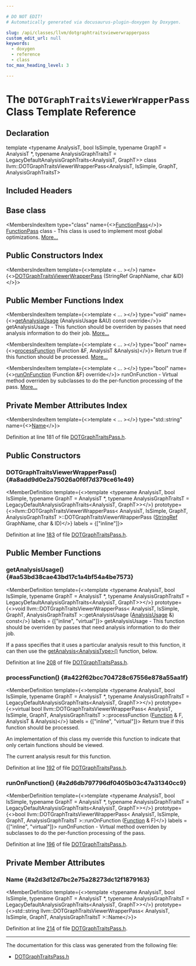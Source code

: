 ```yaml
---

# DO NOT EDIT!
# Automatically generated via docusaurus-plugin-doxygen by Doxygen.

slug: /api/classes/llvm/dotgraphtraitsviewerwrapperpass
custom_edit_url: null
keywords:
  - doxygen
  - reference
  - class
toc_max_heading_level: 3

---
```





# The `DOTGraphTraitsViewerWrapperPass` Class Template Reference

<DoxygenPage pluginConfig={pluginConfig}>



## Declaration

<CodeBlock>template &lt;typename AnalysisT, bool IsSimple, typename GraphT = AnalysisT &#42;, typename AnalysisGraphTraitsT = LegacyDefaultAnalysisGraphTraits&lt;AnalysisT, GraphT&gt;&gt;
class llvm::DOTGraphTraitsViewerWrapperPass&lt;AnalysisT, IsSimple, GraphT, AnalysisGraphTraitsT&gt;</CodeBlock>

## Included Headers

<IncludesList>
<IncludesListItem
  filePath="llvm/Analysis/DOTGraphTraitsPass.h"
  permalink="/docs/api/files/include/include/llvm/include/llvm/analysis/dotgraphtraitspass-h"
  isLocal="true" />
</IncludesList>

## Base class

<MembersIndex>

<MembersIndexItem
  type="class"
  name={<><a href="/docs/api/classes/llvm/functionpass">FunctionPass</a></>}>
<a href="/docs/api/classes/llvm/functionpass">FunctionPass</a> class - This class is used to implement most global optimizations. <a href="/docs/api/classes/llvm/functionpass/#details">More...</a>
</MembersIndexItem>

</MembersIndex>

## Public Constructors Index

<MembersIndex>

<MembersIndexItem
  template={<>template &lt; ... &gt;</>}
  name={<><a href="#a8add9d0e2a75026a0f6f7d379ce61e49">DOTGraphTraitsViewerWrapperPass</a> (StringRef GraphName, char &amp;ID)</>}>
</MembersIndexItem>

</MembersIndex>

## Public Member Functions Index

<MembersIndex>

<MembersIndexItem
  template={<>template &lt; ... &gt;</>}
  type="void"
  name={<><a href="#aa53bd38cae43bd17c1a4bf54a4be7573">getAnalysisUsage</a> (AnalysisUsage &amp;AU) const override</>}>
getAnalysisUsage - This function should be overriden by passes that need analysis information to do their job. <a href="#aa53bd38cae43bd17c1a4bf54a4be7573">More...</a>
</MembersIndexItem>

<MembersIndexItem
  template={<>template &lt; ... &gt;</>}
  type="bool"
  name={<><a href="#a422f62bcc704728c67556e878a55aa1f">processFunction</a> (Function &amp;F, AnalysisT &amp;Analysis)</>}>
Return true if this function should be processed. <a href="#a422f62bcc704728c67556e878a55aa1f">More...</a>
</MembersIndexItem>

<MembersIndexItem
  template={<>template &lt; ... &gt;</>}
  type="bool"
  name={<><a href="#a2d6db797796df0405b03c47a31340cc9">runOnFunction</a> (Function &amp;F) override</>}>
runOnFunction - Virtual method overriden by subclasses to do the per-function processing of the pass. <a href="#a2d6db797796df0405b03c47a31340cc9">More...</a>
</MembersIndexItem>

</MembersIndex>

## Private Member Attributes Index

<MembersIndex>

<MembersIndexItem
  template={<>template &lt; ... &gt;</>}
  type="std::string"
  name={<><a href="#a2d3d12d7bc2e75a28273dc12f1879163">Name</a></>}>
</MembersIndexItem>

</MembersIndex>


Definition at line 181 of file <a href="/docs/api/files/include/include/llvm/include/llvm/analysis/dotgraphtraitspass-h">DOTGraphTraitsPass.h</a>.

<SectionDefinition>

## Public Constructors

### DOTGraphTraitsViewerWrapperPass() {#a8add9d0e2a75026a0f6f7d379ce61e49}

<MemberDefinition
  template={<>template &lt;typename AnalysisT, bool IsSimple, typename GraphT = AnalysisT &#42;, typename AnalysisGraphTraitsT = LegacyDefaultAnalysisGraphTraits&lt;AnalysisT, GraphT&gt;&gt;</>}
  prototype={<>llvm::DOTGraphTraitsViewerWrapperPass&lt; AnalysisT, IsSimple, GraphT, AnalysisGraphTraitsT &gt;::DOTGraphTraitsViewerWrapperPass (<a href="/docs/api/classes/llvm/stringref">StringRef</a> GraphName, char &amp; ID)</>}
  labels = {["inline"]}>

Definition at line <a href="/docs/api/files/include/include/llvm/include/llvm/analysis/dotgraphtraitspass-h/#l00183">183</a> of file <a href="/docs/api/files/include/include/llvm/include/llvm/analysis/dotgraphtraitspass-h">DOTGraphTraitsPass.h</a>.
</MemberDefinition>

</SectionDefinition>

<SectionDefinition>

## Public Member Functions

### getAnalysisUsage() {#aa53bd38cae43bd17c1a4bf54a4be7573}

<MemberDefinition
  template={<>template &lt;typename AnalysisT, bool IsSimple, typename GraphT = AnalysisT &#42;, typename AnalysisGraphTraitsT = LegacyDefaultAnalysisGraphTraits&lt;AnalysisT, GraphT&gt;&gt;</>}
  prototype={<>void llvm::DOTGraphTraitsViewerWrapperPass&lt; AnalysisT, IsSimple, GraphT, AnalysisGraphTraitsT &gt;::getAnalysisUsage (<a href="/docs/api/classes/llvm/analysisusage">AnalysisUsage</a> &amp;) const</>}
  labels = {["inline", "virtual"]}>
getAnalysisUsage - This function should be overriden by passes that need analysis information to do their job.

If a pass specifies that it uses a particular analysis result to this function, it can then use the <a href="/docs/api/classes/llvm/pass/#a4863e5e463fb79955269fbf7fbf52b80">getAnalysis&lt;AnalysisType&gt;()</a> function, below.

Definition at line <a href="/docs/api/files/include/include/llvm/include/llvm/analysis/dotgraphtraitspass-h/#l00208">208</a> of file <a href="/docs/api/files/include/include/llvm/include/llvm/analysis/dotgraphtraitspass-h">DOTGraphTraitsPass.h</a>.
</MemberDefinition>

### processFunction() {#a422f62bcc704728c67556e878a55aa1f}

<MemberDefinition
  template={<>template &lt;typename AnalysisT, bool IsSimple, typename GraphT = AnalysisT &#42;, typename AnalysisGraphTraitsT = LegacyDefaultAnalysisGraphTraits&lt;AnalysisT, GraphT&gt;&gt;</>}
  prototype={<>virtual bool llvm::DOTGraphTraitsViewerWrapperPass&lt; AnalysisT, IsSimple, GraphT, AnalysisGraphTraitsT &gt;::processFunction (<a href="/docs/api/classes/llvm/function">Function</a> &amp; F, AnalysisT &amp; Analysis)</>}
  labels = {["inline", "virtual"]}>
Return true if this function should be processed.

An implementation of this class my override this function to indicate that only certain functions should be viewed.


<ParametersList title="Parameters">
<ParametersListItem name="Analysis">The current analysis result for this function.</ParametersListItem>
</ParametersList>

Definition at line <a href="/docs/api/files/include/include/llvm/include/llvm/analysis/dotgraphtraitspass-h/#l00192">192</a> of file <a href="/docs/api/files/include/include/llvm/include/llvm/analysis/dotgraphtraitspass-h">DOTGraphTraitsPass.h</a>.
</MemberDefinition>

### runOnFunction() {#a2d6db797796df0405b03c47a31340cc9}

<MemberDefinition
  template={<>template &lt;typename AnalysisT, bool IsSimple, typename GraphT = AnalysisT &#42;, typename AnalysisGraphTraitsT = LegacyDefaultAnalysisGraphTraits&lt;AnalysisT, GraphT&gt;&gt;</>}
  prototype={<>bool llvm::DOTGraphTraitsViewerWrapperPass&lt; AnalysisT, IsSimple, GraphT, AnalysisGraphTraitsT &gt;::runOnFunction (<a href="/docs/api/classes/llvm/function">Function</a> &amp; F)</>}
  labels = {["inline", "virtual"]}>
runOnFunction - Virtual method overriden by subclasses to do the per-function processing of the pass.

Definition at line <a href="/docs/api/files/include/include/llvm/include/llvm/analysis/dotgraphtraitspass-h/#l00196">196</a> of file <a href="/docs/api/files/include/include/llvm/include/llvm/analysis/dotgraphtraitspass-h">DOTGraphTraitsPass.h</a>.
</MemberDefinition>

</SectionDefinition>

<SectionDefinition>

## Private Member Attributes

### Name {#a2d3d12d7bc2e75a28273dc12f1879163}

<MemberDefinition
  template={<>template &lt;typename AnalysisT, bool IsSimple, typename GraphT = AnalysisT &#42;, typename AnalysisGraphTraitsT = LegacyDefaultAnalysisGraphTraits&lt;AnalysisT, GraphT&gt;&gt;</>}
  prototype={<>std::string llvm::DOTGraphTraitsViewerWrapperPass&lt; AnalysisT, IsSimple, GraphT, AnalysisGraphTraitsT &gt;::Name</>}>

Definition at line <a href="/docs/api/files/include/include/llvm/include/llvm/analysis/dotgraphtraitspass-h/#l00214">214</a> of file <a href="/docs/api/files/include/include/llvm/include/llvm/analysis/dotgraphtraitspass-h">DOTGraphTraitsPass.h</a>.
</MemberDefinition>

</SectionDefinition>

<hr/>

The documentation for this class was generated from the following file:

<ul>
<li><a href="/docs/api/files/include/include/llvm/include/llvm/analysis/dotgraphtraitspass-h">DOTGraphTraitsPass.h</a></li>
</ul>

</DoxygenPage>
